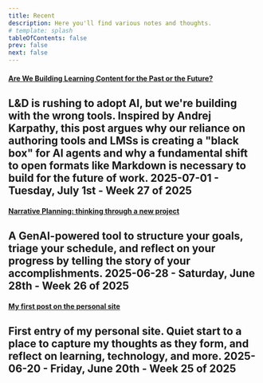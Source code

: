 ```yaml
---
title: Recent
description: Here you'll find various notes and thoughts.
# template: splash
tableOfContents: false
prev: false
next: false
---
```

#### [Are We Building Learning Content for the Past or the Future?](/notebook/are-we-building-learning-content-for-the-past-or-the-future)
**L&D is rushing to adopt AI, but we're building with the wrong tools. Inspired by Andrej Karpathy, this post argues why our reliance on authoring tools and LMSs is creating a "black box" for AI agents and why a fundamental shift to open formats like Markdown is necessary to build for the future of work.**
2025-07-01 - Tuesday, July 1st - Week 27 of 2025
---
#### [Narrative Planning: thinking through a new project](/notebook/thinking-through-a-new-project-ai-storyteller-for-multilevel-planning)
**A GenAI-powered tool to structure your goals, triage your schedule, and reflect on your progress by telling the story of your accomplishments.**
2025-06-28 - Saturday, June 28th - Week 26 of 2025
---
#### [My first post on the personal site](/notebook/my-first-post-on-the-personal-site)
**First entry of my personal site. Quiet start to a place to capture my thoughts as they form, and reflect on learning, technology, and more.**
2025-06-20 - Friday, June 20th - Week 25 of 2025
---

